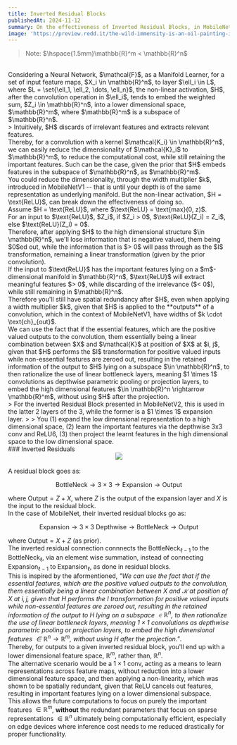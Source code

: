 ```yaml
---
title: Inverted Residual Blocks
publishedAt: 2024-11-12
summary: On the effectiveness of Inverted Residual Blocks, in MobileNetV2
image: 'https://preview.redd.it/the-wild-immensity-is-an-oil-painting-i-made-based-on-a-v0-s17crrcrf6nd1.jpeg?auto=webp&s=f2588d90c963e0f1939b3a3697431b94692b16e2'
---
```

> Note: $\hspace{1.5mm}\mathbb{R}^m < \mathbb{R}^n$
<br/>
Considering a Neural Network, $\mathcal{F}$, as a Manifold Learner, for a set of input feature maps, $X_i \in \mathbb{R}^n$, to layer $\ell_i \in L$, where $L = \set{\ell_1, \ell_2, \dots, \ell_n}$, the non-linear activation, $H$, after the convolution operation in $\ell_i$, tends to embed the weighted sum, $Z_i \in \mathbb{R}^n$, into a lower dimensional space, $\mathbb{R}^m$, where $\mathbb{R}^m$ is a subspace of $\mathbb{R}^n$.  
<br/>
> Intuitively, $H$ discards of irrelevant features and extracts relevant features.
<br/>
Thereby, for a convolution with a kernel $\mathcal{K_i} \in \mathbb{R}^n$, we can easily reduce the dimensionality of $\mathcal{K}_i$ to $\mathbb{R}^m$, to reduce the computational cost, while still retaining the important features. Such can be the case, given the prior that $H$ embeds features in the subspace of $\mathbb{R}^n$, as $\mathbb{R}^m$.
<br/>
You could reduce the dimensionality, through the width multiplier $k$, introduced in MobileNetV1 -- that is until your depth is of the same representation as underlying manifold. But the non-linear activation, $H = \text{ReLU}$, can break down the effectiveness of doing so.
<br/>
Assume $H = \text{ReLU}$, where $\text{ReLU} = \text{max}(0, z)$. <br/>For an input to $\text{ReLU}$, $Z_i$, if $Z_i > 0$, $\text{ReLU}(Z_i) = Z_i$, else $\text{ReLU}(Z_i) = 0$.
<br/>
Therefore, after applying $H$ to the high dimensional structure $\in \mathbb{R}^n$, we'll lose information that is negative valued, them being $0$ed out, while the information that is $> 0$ will pass through as the $I$ transformation, remaining a linear transformation (given by the prior convolution).
<br/>
If the input to $\text{ReLU}$ has the important features lying on a $m$-dimensional manifold in $\mathbb{R}^n$, $\text{ReLU}$ will extract meaningful features $> 0$, while discarding of the irrelevance ($< 0$), while still remaining in $\mathbb{R}^n$.
<br/>
Therefore you'll still have spatial redundancy after $H$, even when applying a width multiplier $k$, given that $H$ is applied to the **outputs** of a convolution, which in the context of MobileNetV1, have widths of $k \cdot \text{ch}_{out}$.
<br/>
We can use the fact that if the essential features, which are the positive valued outputs to the convolution, them essentially being a linear combination between $X$ and $\mathcal{K}$ at position of $X$ at $i, j$, given that $H$ performs the $I$ transformation for positive valued inputs while non-essential features are zeroed out, resulting in the retained information of the output to $H$ lying on a subspace $\in \mathbb{R}^n$, to then rationalize the use of linear bottleneck layers, meaning $1 \times 1$ convolutions as depthwise parametric pooling or projection layers, to embed the high dimensional features $\in \mathbb{R}^n \rightarrow \mathbb{R}^m$, without using $H$ after the projection.
<br/>
> For the inverted Residual Block presented in MobileNetV2, this is used in the latter 2 layers of the 3, while the former is a $1 \times 1$ expansion layer.  
> 
> You (1) expand the low dimensional representation to a high dimensional space, (2) learn the important features via the depthwise 3x3 conv and ReLU6, (3) then project the learnt features in the high dimensional space to the low dimensional space.
<br/>
### Inverted Residuals
<br/>
<div align = 'center'>
<img style = {{width: '400px'}} src = 'https://production-media.paperswithcode.com/methods/Screen_Shot_2020-06-06_at_10.08.25_PM.png'/>
</div>
<br/>
A residual block goes as:

```math
 
\text{BottleNeck} \rightarrow 3 \times 3 \rightarrow \text{Expansion} \rightarrow \text{Output}

```

where $\text{Output} = Z + X$, where $Z$ is the output of the expansion layer and $X$ is the input to the residual block.
<br/>
In the case of MobileNet, their inverted residual blocks go as:

```math

\text{Expansion} \rightarrow 3 \times 3 \text{ Depthwise} \rightarrow \text{BottleNeck} \rightarrow \text{Output}

```

where $\text{Output} = X + Z$ (as prior). 
<br/>
The inverted residual connection connnects the $\text{BottleNeck}_{\ell - 1}$ to the $\text{BottleNeck}_{\ell}$, via an element wise summation, instead of connecting $\text{Expansion}_{\ell - 1}$ to $\text{Expansion}_{\ell}$, as done in residual blocks.
<br/>
This is inspired by the aformentioned, *"We can use the fact that if the essential features, which are the positive valued outputs to the convolution, them essentially being a linear combination between $X$ and $\mathcal{K}$ at position of $X$ at $i, j$, given that $H$ performs the $I$ transformation for positive valued inputs while non-essential features are zeroed out, resulting in the retained information of the output to $H$ lying on a subspace $\in \mathbb{R}^n$, to then rationalize the use of linear bottleneck layers, meaning $1 \times 1$ convolutions as depthwise parametric pooling or projection layers, to embed the high dimensional features $\in \mathbb{R}^n \rightarrow \mathbb{R}^m$, without using $H$ after the projection."*.
<br/>
Thereby, for outputs to a given inverted residual block, you'll end up with a lower dimensional feature space, $\mathbb{R}^m$, rather than, $\mathbb{R}^n$.
<br/>
The alternative scenario would be a $1 \times 1$ conv, acting as a means to learn representations across feature maps, without reduction into a lower dimensional feature space, and then applying a non-linearity, which was shown to be spatially redundant, given that $\text{ReLU}$ cancels out features, resulting in important features lying on a lower dimensional subspace.
<br/>
This allows the future computations to focus on purely the important features $\in \mathbb{R}^m$, **without** the redundant parameters that focus on sparse representations $\in \mathbb{R}^n$ ultimately being computationally efficient, especially on edge devices where inference cost needs to me reduced drastically for proper functionality.
<br/>
